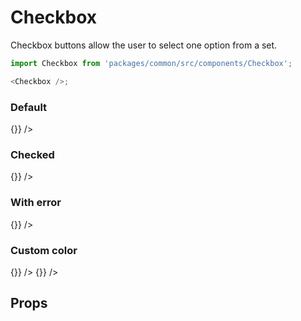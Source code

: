 

<Meta title="Themes|RealEstate/Form/Checkbox" component={Checkbox} />

# Checkbox

Checkbox buttons allow the user to select one option from a set.

```js
import Checkbox from 'packages/common/src/components/Checkbox';

<Checkbox />;
```

### Default

<Preview>
  <Story name="Default">
    <Theme>
      <Checkbox checked={false} label="Checkboxbutton label" onToggle={() => {}} />
    </Theme>
  </Story>
</Preview>

### Checked

<Preview>
  <Story name="Checked">
    <Theme>
      <Checkbox checked={true} label="Checkboxbutton label" onToggle={() => {}} />
    </Theme>
  </Story>
</Preview>

### With error

<Preview>
  <Story name="With error">
    <Theme>
      <Checkbox
        checked={false}
        error="Error message"
        label="Checkboxbutton label"
        onToggle={() => {}}
      />
    </Theme>
  </Story>
</Preview>

### Custom color

<Preview>
  <Story name="Custom color">
    <Theme>
      <Checkbox
        checked={false}
        IndicatorProps={{ color: '#56E39F' }}
        label="Checkboxbutton label"
        onToggle={() => {}}
      />
      <Checkbox
        checked={true}
        IndicatorProps={{ color: '#56E39F' }}
        label="Checkboxbutton label"
        onToggle={() => {}}
      />
    </Theme>
  </Story>
</Preview>

## Props

<Props of={Checkbox} />
